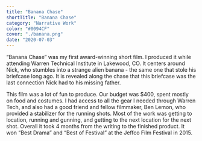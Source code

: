 ```yaml
---
title: "Banana Chase"
shortTitle: "Banana Chase"
category: "Narrative Work"
color: "#0094CF"
cover: "./banana.png"
date: "2020-07-03"
---
```


“Banana Chase” was my first award-winning short film. I produced it while attending Warren Technical Institute in Lakewood, CO. It centers around Nick, who stumbles into a strange alien banana - the same one that stole his briefcase long ago. It is revealed along the chase that this briefcase was the last connection Nick had to his missing father. 

This film was a lot of fun to produce. Our budget was $400, spent mostly on food and costumes. I had access to all the gear I needed through Warren Tech, and also had a good friend and fellow filmmaker, Ben Lemon, who provided a stabilizer for the running shots. Most of the work was getting to location, running and gunning, and getting to the next location for the next shot. Overall it took 4 months from the writing to the finished product. It won “Best Drama” and “Best of Festival” at the Jeffco Film Festival in 2015.
